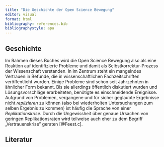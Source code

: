 ```yaml
---
title: "Die Geschichte der Open Science Bewegung"
editor: visual
format: html
bibliography: references.bib
bibliographystyle: apa
---
```


## Geschichte

Im Rahmen dieses Buches wird die Open Science Bewegung also als eine Reaktion auf identifizierte Probleme und damit als Selbstkorrektur-Prozess der Wissenschaft verstanden. In im Zentrum steht ein mangelndes Vertrauen in Befunde, die in wissenschaftlichen Fachzeitschriften veröffentlicht wurden. Einige Probleme sind schon seit Jahrzehnten in ähnlicher Form bekannt. Bis sie allerdings öffentlich diskutiert wurden und Lösungsvorschläge erarbeiteten, benötigte es einschneidende Ereignisse. Aufgrund von Problemen, vergangene und für sicher geglaubte Ergebnisse nicht *replizieren* zu können (also bei wiederholten Untersuchungen zum selben Ergebnis zu kommen) ist häufig die Sprache von einer *Replikationskrise*. Durch die Ungewissheit über genaue Ursachen von geringen Replikationsraten wird teilweise auch eher zu dem Begriff „Vertrauenskrise" geraten [@Feest.c].

## Literatur
